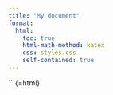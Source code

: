 ```yaml
---
title: "My document"
format:
  html:
    toc: true
    html-math-method: katex
    css: styles.css
    self-contained: true
---
```


```{=html}
<!-- Plotly.js Library -->
<script src="https://cdn.plot.ly/plotly-latest.min.js"></script>
<div id="plot"></div>

<script>
    // Example data for offenses
    var offenses = ['False Pretenses/Swindle/Confidence Game', 'Sexual Assault With An Object',
                    'Destruction/Damage/Vandalism of Property', 'Simple Assault', 'Fondling', 'Animal Cruelty'];
    var counts = [5, 1, 430, 676, 55, 2];

    // Example data for locations (specific to the first offense for simplicity)
    var locations = ['Air/Bus/Train Terminal', 'Parking/Drop Lot/Garage'];
    var locationCounts = [3, 14];

    // Create the first plot with total offenses by name
    var trace1 = {
        x: offenses,
        y: counts,
        type: 'bar',
        name: 'Total Offenses by Name'
    };

    // Create the second plot, initially empty
    var trace2 = {
        x: [],
        y: [],
        type: 'bar',
        name: 'Offense Count by Location',
        xaxis: 'x2',
        yaxis: 'y2'
    };

    var data = [trace1, trace2];
    var layout = {
        title: 'Interactive Offense Data Visualization',
        grid: {rows: 1, columns: 2, subplots: [['xy', 'x2y2']]},
        showlegend: false
    };

    Plotly.newPlot('offense-plot', data, layout);

    // Set up interaction: click event on the first plot updates the second plot
    document.getElementById('offense-plot').on('plotly_click', function(data){
        var pts = data.points;
        if (pts.length > 0 && pts[0].fullData.name === 'Total Offenses by Name') {
            // Assuming the index of the bar clicked corresponds to the data arrays
            var offenseIndex = pts[0].pointIndex;

            // Update the second plot with related data (simplified to use static location data)
            if (offenseIndex === 0) {  // Updating when the first offense is clicked
                Plotly.restyle('offense-plot', {
                    'x': [locations],
                    'y': [locationCounts]
                }, [1]);  // Target the second trace for updating
            }
        }
    });
</script>
